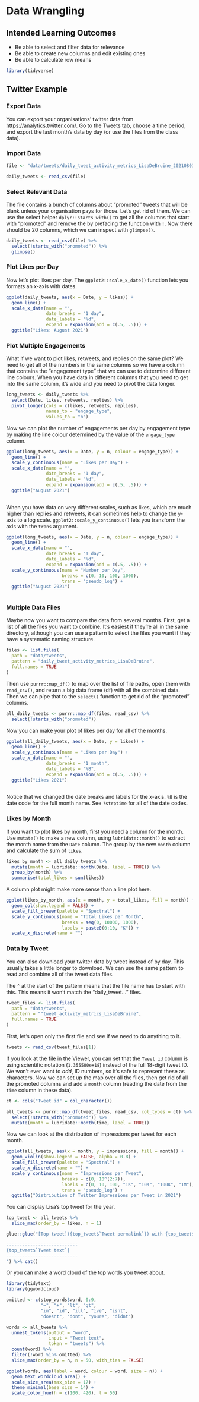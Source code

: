 # Data Wrangling {#wrangle}

## Intended Learning Outcomes {#ilo-wrangle}

* Be able to select and filter data for relevance
* Be able to create new columns and edit existing ones
* Be able to calculate row means


```r
library(tidyverse)
```

## Twitter Example

### Export Data

You can export your organisations' twitter data from <https://analytics.twitter.com/>. Go to the Tweets tab, choose a time period, and export the last month's data by day (or use the files from the class data).

### Import Data

```r
file <- "data/tweets/daily_tweet_activity_metrics_LisaDeBruine_20210801_20210901_en.csv"

daily_tweets <- read_csv(file)
```

### Select Relevant Data

The file contains a bunch of columns about "promoted" tweets that will be blank unless your organisation pays for those. Let's get rid of them. We can use the select helper `dplyr::starts_with()` to get all the columns that start with "promoted" and remove the by prefacing the function with `!`. Now there should be 20 columns, which we can inspect with `glimpse()`. 

```r
daily_tweets <- read_csv(file) %>%
  select(!starts_with("promoted")) %>%
  glimpse()
```

### Plot Likes per Day

Now let's plot likes per day. The `ggplot2::scale_x_date()` function lets you formats an x-axis with dates.

```r
ggplot(daily_tweets, aes(x = Date, y = likes)) +
  geom_line() +
  scale_x_date(name = "", 
               date_breaks = "1 day",
               date_labels = "%d",
               expand = expansion(add = c(.5, .5))) +
  ggtitle("Likes: August 2021")
```


### Plot Multiple Engagements

What if we want to plot likes, retweets, and replies on the same plot? We need to get all of the numbers in the same columns so we have a column that contains the "engagement type" that we can use to determine different line colours. When you have data in different columns that you need to get into the same column, it's wide and you need to pivot the data longer.

```r
long_tweets <- daily_tweets %>%
  select(Date, likes, retweets, replies) %>%
  pivot_longer(cols = c(likes, retweets, replies),
               names_to = "engage_type",
               values_to = "n")
```

Now we can plot the number of engagements per day by engagement type by making the line colour determined by the value of the `engage_type` column. 

```r
ggplot(long_tweets, aes(x = Date, y = n, colour = engage_type)) +
  geom_line() +
  scale_y_continuous(name = "Likes per Day") + 
  scale_x_date(name = "", 
               date_breaks = "1 day",
               date_labels = "%d",
               expand = expansion(add = c(.5, .5))) +
  ggtitle("August 2021")
  
```

When you have data on very different scales, such as likes, which are much higher than replies and retweets, it can sometimes help to change the y-axis to a log scale. `ggplot2::scale_y_continuous()` lets you transform the axis with the `trans` argument.

```r
ggplot(long_tweets, aes(x = Date, y = n, colour = engage_type)) +
  geom_line() +
  scale_x_date(name = "", 
               date_breaks = "1 day",
               date_labels = "%d",
               expand = expansion(add = c(.5, .5))) +
  scale_y_continuous(name = "Number per Day",
                     breaks = c(0, 10, 100, 1000),
                     trans = "pseudo_log") +
  ggtitle("August 2021")
  
```


### Multiple Data Files

Maybe now you want to compare the data from several months. First, get a list of all the files you want to combine. It's easiest if they're all in the same directory, although you can use a pattern to select the files you want if they have a systematic naming structure.

```r
files <- list.files(
  path = "data/tweets", 
  pattern = "daily_tweet_activity_metrics_LisaDeBruine",
  full.names = TRUE
)
```

Then use `purrr::map_df()` to map over the list of file paths, open them with `read_csv()`, and return a big data frame (df) with all the combined data. Then we can pipe that to the `select()` function to get rid of the "promoted" columns.

```r
all_daily_tweets <- purrr::map_df(files, read_csv) %>%
  select(!starts_with("promoted")) 
```

Now you can make your plot of likes per day for all of the months.

```r
ggplot(all_daily_tweets, aes(x = Date, y = likes)) +
  geom_line() +
  scale_y_continuous(name = "Likes per Day") + 
  scale_x_date(name = "", 
               date_breaks = "1 month",
               date_labels = "%B",
               expand = expansion(add = c(.5, .5))) +
  ggtitle("Likes 2021")
  
```


::: {.info data-latex=""}
Notice that we changed the date breaks and labels for the x-axis. `%B` is the date code for the full month name. See `?strptime` for all of the date codes.
:::


### Likes by Month

If you want to plot likes by month, first you need a column for the month. Use `mutate()` to make a new column, using `lubridate::month()` to extract the month name from the `Date` column. The group by the new `month` column and calculate the sum of `likes`.

```r
likes_by_month <- all_daily_tweets %>%
  mutate(month = lubridate::month(Date, label = TRUE)) %>%
  group_by(month) %>%
  summarise(total_likes = sum(likes)) 
```

A column plot might make more sense than a line plot here.

```r
ggplot(likes_by_month, aes(x = month, y = total_likes, fill = month)) +
  geom_col(show.legend = FALSE) +
  scale_fill_brewer(palette = "Spectral") +
  scale_y_continuous(name = "Total Likes per Month",
                     breaks = seq(0, 10000, 1000),
                     labels = paste0(0:10, "K")) +
  scale_x_discrete(name = "")
```

### Data by Tweet

You can also download your twitter data by tweet instead of by day. This usually takes a little longer to download. We can use the same pattern to read and combine all of the tweet data files.

The `^` at the start of the pattern means that the file name has to start with this. This means it won't match the "daily_tweet..." files.

```r
tweet_files <- list.files(
  path = "data/tweets", 
  pattern = "^tweet_activity_metrics_LisaDeBruine",
  full.names = TRUE
)
```

First, let's open only the first file and see if we need to do anything to it.

```r
tweets <- read_csv(tweet_files[1])
```

If you look at the file in the Viewer, you can set that the `Tweet id` column is using scientific notation (`	
1.355500e+18`) instead of the full 18-digit tweet ID. We won't ever want to *add*, ID numbers, so it's safe to represent these as characters. Now we can set up the map over all the files, then get rid of all the promoted columns and add a `month` column (reading the date from the `time` column in these data).

```r
ct <- cols("Tweet id" = col_character())

all_tweets <- purrr::map_df(tweet_files, read_csv, col_types = ct) %>%
  select(!starts_with("promoted")) %>%
  mutate(month = lubridate::month(time, label = TRUE))
```

Now we can look at the distribution of impressions per tweet for each month.

```r
ggplot(all_tweets, aes(x = month, y = impressions, fill = month)) +
  geom_violin(show.legend = FALSE, alpha = 0.8) +
  scale_fill_brewer(palette = "Spectral") +
  scale_x_discrete(name = "") +
  scale_y_continuous(name = "Impressions per Tweet",
                     breaks = c(0, 10^(2:7)),
                     labels = c(0, 10, 100, "1K", "10K", "100K", "1M"),
                     trans = "pseudo_log") +
  ggtitle("Distribution of Twitter Impressions per Tweet in 2021")
```

You can display Lisa's top tweet for the year.

```r
top_tweet <- all_tweets %>%
  slice_max(order_by = likes, n = 1)

glue::glue("[Top tweet]({top_tweet$`Tweet permalink`}) with {top_tweet$likes} likes:

---------------------------
{top_tweet$`Tweet text`}
---------------------------
") %>% cat()
```

Or you can make a word cloud of the top words you tweet about.

```r
library(tidytext)
library(ggwordcloud)

omitted <- c(stop_words$word, 0:9, 
             "=", "+", "lt", "gt",
             "im", "id", "ill", "ive", "isnt", 
             "doesnt", "dont", "youre", "didnt")

words <- all_tweets %>%
  unnest_tokens(output = "word", 
                input = "Tweet text", 
                token = "tweets") %>%
  count(word) %>%
  filter(!word %in% omitted) %>%
  slice_max(order_by = n, n = 50, with_ties = FALSE)

ggplot(words, aes(label = word, colour = word, size = n)) +
  geom_text_wordcloud_area() +
  scale_size_area(max_size = 17) +
  theme_minimal(base_size = 14) +
  scale_color_hue(h = c(100, 420), l = 50)
```



